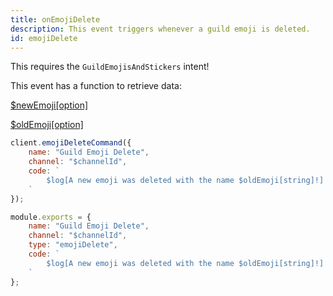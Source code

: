 ```yaml
---
title: onEmojiDelete
description: This event triggers whenever a guild emoji is deleted.
id: emojiDelete
---
```



<Aside title="Intents">

This requires the `GuildEmojisAndStickers` intent!

</Aside>

<Aside title="Functions" type="tip">

This event has a function to retrieve data:

[$newEmoji[option]](/functions/newemoji)

[$oldEmoji[option]](/functions/oldemoji)

</Aside>

<Example>

<div slot="default">

```js
client.emojiDeleteCommand({
    name: "Guild Emoji Delete",
    channel: "$channelId",
    code: `
        $log[A new emoji was deleted with the name $oldEmoji[string]!]
    `
});
```

</div>
<div slot="handler">

```js
module.exports = {
    name: "Guild Emoji Delete",
    channel: "$channelId",
    type: "emojiDelete",
    code: `
        $log[A new emoji was deleted with the name $oldEmoji[string]!]
    `
};
```

</div>
</Example>
